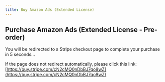 ```yaml
---
title: Buy Amazon Ads (Extended License)
---
```



<Head>
  <meta httpEquiv="refresh" content="5; url='https://buy.stripe.com/cN2cMQ0nDbBJ7qo8wZ'" />
</Head>

## Purchase Amazon Ads (Extended License - Pre-order)

You will be redirected to a Stripe checkout page to complete your purchase in 5 seconds...

If the page does not redirect automatically, please click this link: [https://buy.stripe.com/cN2cMQ0nDbBJ7qo8wZ](https://buy.stripe.com/cN2cMQ0nDbBJ7qo8wZ)
